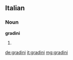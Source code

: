 ==Italian==

===Noun===
'''gradini''' {{m}}

# {{plural of|[[gradino]]|lang=it}}

[[de:gradini]]
[[it:gradini]]
[[mg:gradini]]